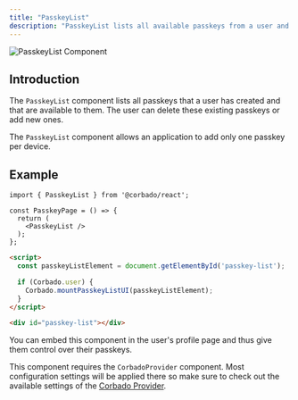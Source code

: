 ```yaml
---
title: "PasskeyList"
description: "PasskeyList lists all available passkeys from a user and allows to manage the passkeys."
---
```



![PasskeyList Component](/images/frontend-integration/ui-components/passkeylist/passkeylist.webp)


## Introduction

The `PasskeyList` component lists all passkeys that a user has created and that are available to them. The user can delete these existing passkeys or add new ones.

The `PasskeyList` component allows an application to add only one passkey per device.

## Example
<CodeGroup>

```tsx Typescript
import { PasskeyList } from '@corbado/react';

const PasskeyPage = () => {
  return (
    <PasskeyList />
  );
};

```

```html VanillaJS
<script>
  const passkeyListElement = document.getElementById('passkey-list');

  if (Corbado.user) {
    Corbado.mountPasskeyListUI(passkeyListElement);
  }
</script>

<div id="passkey-list"></div>
```

</CodeGroup>

You can embed this component in the user's profile page and thus give them control over their passkeys.

<Note> This component requires the `CorbadoProvider` component. Most configuration settings will be applied there so make sure to check out the available settings of the [Corbado Provider](/frontend-integration/ui-components/corbadoprovider). </Note>
